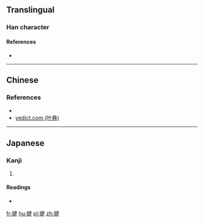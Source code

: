==Translingual==

===Han character===
{{Han char|rn=60|rad=彳|as=08|sn=11|four=|canj=HONKQ|ids=⿰彳建}}

====References====
* {{Han ref|kx=0370.051|hdz=20831.120|uh=5FA4}}

----

==Chinese==
{{zh-see|健|v}}

===References===
* {{R:twedu|A00208-001}}
* [http://yedict.com/htm/5F/5FA4.htm yedict.com (叶典)]

----

==Japanese==

===Kanji===
{{ja-kanji|grade=|rs=彳08}}

# {{defn|lang=ja|sort=彳08}}

====Readings====
* {{ja-readings|on=|kun=[[たけし]] (takeshi), [[けん]] (ken)}}

[[fr:徤]]
[[hu:徤]]
[[pl:徤]]
[[zh:徤]]